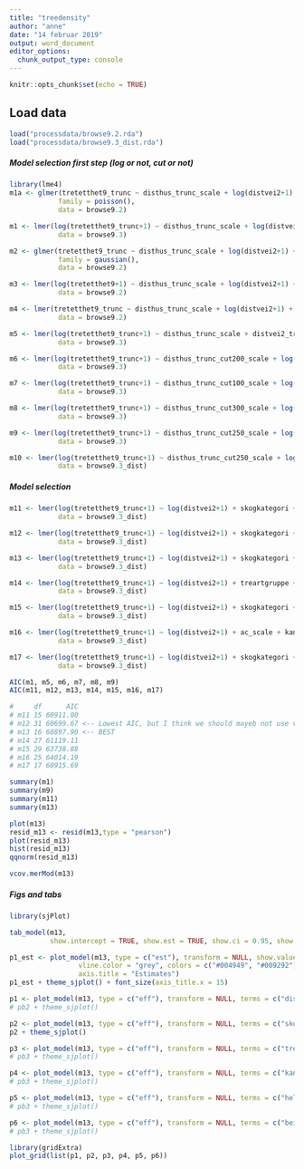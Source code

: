 ```yaml
---
title: "treedensity"
author: "anne"
date: "14 februar 2019"
output: word_document
editor_options: 
  chunk_output_type: console
---
```


```r
knitr::opts_chunk$set(echo = TRUE)
```


## Load data
```r
load("processdata/browse9.2.rda")
load("processdata/browse9.3_dist.rda")
```


##### Model selection first step (log or not, cut or not)
```r
library(lme4)
m1a <- glmer(tretetthet9_trunc ~ disthus_trunc_scale + log(distvei2+1) + skogkategori + treartgruppe + ac_scale + kant + beitetrykkr + (1|KOMNR),
            family = poisson(),
            data = browse9.2)

m1 <- lmer(log(tretetthet9_trunc+1) ~ disthus_trunc_scale + log(distvei2+1) + skogkategori + treartgruppe + ac_scale + kant + beitetrykkr + (1|KOMNR),
            data = browse9.3)

m2 <- glmer(tretetthet9_trunc ~ disthus_trunc_scale + log(distvei2+1) + skogkategori + treartgruppe + ac_scale + kant + beitetrykkr + (1|KOMNR),
            family = gaussian(),
            data = browse9.2)

m3 <- lmer(log(tretetthet9+1) ~ disthus_trunc_scale + log(distvei2+1) + skogkategori + treartgruppe + ac_scale + kant + beitetrykkr + (1|KOMNR),
            data = browse9.2)

m4 <- lmer(tretetthet9_trunc ~ disthus_trunc_scale + log(distvei2+1) + skogkategori + treartgruppe + ac_scale + kant + beitetrykkr + (1|KOMNR),
            data = browse9.2)

m5 <- lmer(log(tretetthet9_trunc+1) ~ disthus_trunc_scale + distvei2_trunc_scale + skogkategori + treartgruppe + ac_scale + kant + beitetrykkr + (1|KOMNR),
            data = browse9.3)

m6 <- lmer(log(tretetthet9_trunc+1) ~ disthus_trunc_cut200_scale + log(distvei2+1) + skogkategori + treartgruppe + ac_scale + kant + beitetrykkr + (1|KOMNR),
            data = browse9.3)

m7 <- lmer(log(tretetthet9_trunc+1) ~ disthus_trunc_cut100_scale + log(distvei2+1) + skogkategori + treartgruppe + ac_scale + kant + beitetrykkr + (1|KOMNR),
            data = browse9.3)

m8 <- lmer(log(tretetthet9_trunc+1) ~ disthus_trunc_cut300_scale + log(distvei2+1) + skogkategori + treartgruppe + ac_scale + kant + beitetrykkr + (1|KOMNR),
            data = browse9.3)

m9 <- lmer(log(tretetthet9_trunc+1) ~ disthus_trunc_cut250_scale + log(distvei2+1) + skogkategori + treartgruppe + ac_scale + kant + beitetrykkr + (1|KOMNR),
            data = browse9.3)

m10 <- lmer(log(tretetthet9_trunc+1) ~ disthus_trunc_cut250_scale + log(distvei2+1) + skogkategori + treartgruppe + ac_scale + kant + beitetrykkr + (1|KOMNR),
            data = browse9.3_dist)

```

##### Model selection
```r
m11 <- lmer(log(tretetthet9_trunc+1) ~ log(distvei2+1) + skogkategori + treartgruppe + ac_scale + kant + beitetrykkr + (1|KOMNR),
            data = browse9.3_dist)

m12 <- lmer(log(tretetthet9_trunc+1) ~ log(distvei2+1) + skogkategori + treartgruppe + ac_scale + kant + beitetrykkr + vegetasjon + (1|KOMNR),
            data = browse9.3_dist)

m13 <- lmer(log(tretetthet9_trunc+1) ~ log(distvei2+1) + skogkategori + treartgruppe + ac_scale + kant + beitetrykkr + helling + (1|KOMNR),
            data = browse9.3_dist)

m14 <- lmer(log(tretetthet9_trunc+1) ~ log(distvei2+1) + treartgruppe + ac_scale + kant + beitetrykkr + vegetasjon + (1|KOMNR),
            data = browse9.3_dist)

m15 <- lmer(log(tretetthet9_trunc+1) ~ log(distvei2+1) + skogkategori + ac_scale + kant + beitetrykkr + vegetasjon + (1|KOMNR),
            data = browse9.3_dist)

m16 <- lmer(log(tretetthet9_trunc+1) ~ log(distvei2+1) + ac_scale + kant + beitetrykkr + vegetasjon + (1|KOMNR),
            data = browse9.3_dist)

m17 <- lmer(log(tretetthet9_trunc+1) ~ log(distvei2+1) + skogkategori + treartgruppe + ac_scale + kant + beitetrykkr + helling + HOH + (1|KOMNR),
            data = browse9.3_dist)

```


```r
AIC(m1, m5, m6, m7, m8, m9)
AIC(m11, m12, m13, m14, m15, m16, m17)

#     df      AIC
# m11 15 60911.00
# m12 31 60699.67 <-- Lowest AIC, but I think we should mayeb not use vegetation as predictor
# m13 16 60897.90 <-- BEST
# m14 27 61119.11
# m15 29 63738.88
# m16 25 64014.19
# m17 17 60915.69

summary(m1)
summary(m9)
summary(m11)
summary(m13)

```


```r
plot(m13)
resid_m13 <- resid(m13,type = "pearson")
plot(resid_m13)
hist(resid_m13)
qqnorm(resid_m13)

vcov.merMod(m13)

```

##### Figs and tabs
```r
library(sjPlot)
```

```r

tab_model(m13, 
          show.intercept = TRUE, show.est = TRUE, show.ci = 0.95, show.se = TRUE, show.std = NULL, show.p = TRUE, show.stat = FALSE, show.df = FALSE, show.zeroinf = FALSE, show.r2 = TRUE, show.icc = TRUE, show.adj.icc = FALSE, show.re.var = TRUE, show.aic = TRUE, show.dev = FALSE, show.obs = TRUE, p.threshold = c(0.05, 0.01, 0.001))

```

```r
p1_est <- plot_model(m13, type = c("est"), transform = NULL, show.values = TRUE, value.offset = 0.5, 
                 vline.color = "grey", colors = c("#004949", "#009292"),
                 axis.title = "Estimates")
p1_est + theme_sjplot() + font_size(axis_title.x = 15)
```

```r

p1 <- plot_model(m13, type = c("eff"), transform = NULL, terms = c("distvei2 [0:2500]"))
# pb2 + theme_sjplot()

p2 <- plot_model(m13, type = c("eff"), transform = NULL, terms = c("skogkategori"))
p2 + theme_sjplot()

p3 <- plot_model(m13, type = c("eff"), transform = NULL, terms = c("treartgruppe"))
# pb3 + theme_sjplot()

p4 <- plot_model(m13, type = c("eff"), transform = NULL, terms = c("kant"))
# pb3 + theme_sjplot()

p5 <- plot_model(m13, type = c("eff"), transform = NULL, terms = c("helling"))
# pb3 + theme_sjplot()

p6 <- plot_model(m13, type = c("eff"), transform = NULL, terms = c("beitetrykkr"))
# pb3 + theme_sjplot()

library(gridExtra)
plot_grid(list(p1, p2, p3, p4, p5, p6))
```


